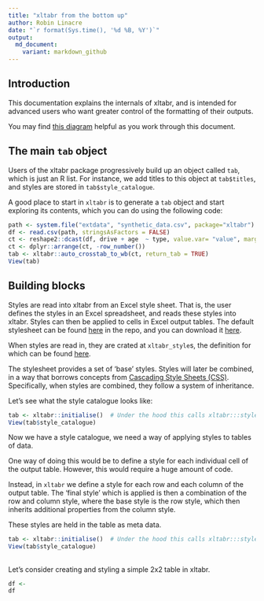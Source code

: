 ```yaml
---
title: "xltabr from the bottom up"
author: Robin Linacre
date: "`r format(Sys.time(), '%d %B, %Y')`"
output:
  md_document:
    variant: markdown_github
---
```


## Introduction

This documentation explains the internals of xltabr, and is intended for advanced users who want greater control of the formatting of their outputs.

You may find [this diagram](https://www.draw.io/?lightbox=1&highlight=0000ff&edit=_blank&layers=1&nav=1&title=xltabr#Uhttps%3A%2F%2Fdrive.google.com%2Fa%2Fdigital.justice.gov.uk%2Fuc%3Fid%3D0BwYwuy7YhhdxY2hGQnVGNFN6QkE%26export%3Ddownload) helpful as you work through this document.

## The main `tab` object

Users of the xltabr package progressively build up an object called `tab`, which is just an R list.  For instance, we add titles to this object at `tab$titles`, and styles are stored in `tab$style_catalogue`.

A good place to start in `xltabr` is to generate a `tab` object and start exploring its contents, which you can do using the following code:

```r
path <- system.file("extdata", "synthetic_data.csv", package="xltabr")
df <- read.csv(path, stringsAsFactors = FALSE)
ct <- reshape2::dcast(df, drive + age  ~ type, value.var= "value", margins=c("drive", "age"), fun.aggregate = sum)
ct <- dplyr::arrange(ct, -row_number())
tab <- xltabr::auto_crosstab_to_wb(ct, return_tab = TRUE)
View(tab)
```

## Building blocks

Styles are read into xltabr from an Excel style sheet. That is, the user defines the styles in an Excel spreadsheet, and reads these styles into xltabr.  Styles can then be applied to cells in Excel output tables.  The default stylesheet can be found [here](https://github.com/moj-analytical-services/xltabr/blob/master/inst/extdata/styles.xlsx) in the repo, and you can download it [here](https://github.com/moj-analytical-services/xltabr/blob/master/inst/extdata/styles.xlsx?raw=true).

When styles are read in, they are crated at `xltabr_style`s, the definition for which can be found [here](https://github.com/moj-analytical-services/xltabr/blob/ec84ae6260a0eb4c513e8f097eb316e16e9a6c7c/R/style_catalogue.R#L1).

The stylesheet provides a set of 'base' styles.  Styles will later be combined, in a way that borrows concepts from [Cascading Style Sheets (CSS)](https://en.wikipedia.org/wiki/Cascading_Style_Sheets).  Specifically, when styles are combined, they follow a system of inheritance.

Let's see what the style catalogue looks like:

```r

tab <- xltabr::initialise()  # Under the hood this calls xltabr:::style_catalogue_initialise(tab)
View(tab$style_catalogue)

```

Now we have a style catalogue, we need a way of applying styles to tables of data.

One way of doing this would be to define a style for each individual cell of the output table.  However, this would require a huge amount of code.

Instead, in `xltabr` we define a style for each row and each column of the output table.  The 'final style' which is applied is then a combination of the row and column style, where the base style is the row style, which then inherits additional properties from the column style.

These styles are held in the table as meta data.


```r

tab <- xltabr::initialise()  # Under the hood this calls xltabr:::style_catalogue_initialise(tab)
View(tab$style_catalogue)

```



##


Let's consider creating and styling a simple 2x2 table in xltabr.

```r
df <-  
df
```



